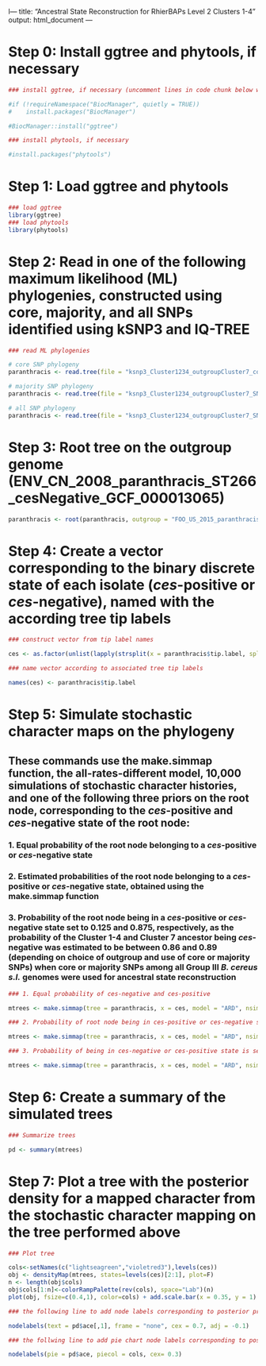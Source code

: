 l---
title: "Ancestral State Reconstruction for RhierBAPs Level 2 Clusters 1-4"
output: html_document
---

# Step 0: Install ggtree and phytools, if necessary

```r
### install ggtree, if necessary (uncomment lines in code chunk below which state with a single # character)

#if (!requireNamespace("BiocManager", quietly = TRUE))
#    install.packages("BiocManager")

#BiocManager::install("ggtree")

### install phytools, if necessary

#install.packages("phytools")
```

# Step 1: Load ggtree and phytools

```r
### load ggtree
library(ggtree)
### load phytools
library(phytools)
```

# Step 2: Read in one of the following maximum likelihood (ML) phylogenies, constructed using core, majority, and all SNPs identified using kSNP3 and IQ-TREE

```r
### read ML phylogenies

# core SNP phylogeny
paranthracis <- read.tree(file = "ksnp3_Cluster1234_outgroupCluster7_core_SNPs_matrix.fasta.treefile")

# majority SNP phylogeny
paranthracis <- read.tree(file = "ksnp3_Cluster1234_outgroupCluster7_SNPs_in_majority0.5_matrix.fasta.treefile")

# all SNP phylogeny
paranthracis <- read.tree(file = "ksnp3_Cluster1234_outgroupCluster7_SNPs_all_matrix.fasta.treefile")
```

# Step 3: Root tree on the outgroup genome (ENV_CN_2008_paranthracis_ST266_cesNegative_GCF_000013065)

```r
paranthracis <- root(paranthracis, outgroup = "FOO_US_2015_paranthracis_ST2082_cesNegative_GCF_001913325", )
```


# Step 4: Create a vector corresponding to the binary discrete state of each isolate (*ces*-positive or *ces*-negative), named with the according tree tip labels

```r
### construct vector from tip label names

ces <- as.factor(unlist(lapply(strsplit(x = paranthracis$tip.label, split = "_"), "[[", 6)))

### name vector according to associated tree tip labels

names(ces) <- paranthracis$tip.label
```

# Step 5: Simulate stochastic character maps on the phylogeny

## These commands use the make.simmap function, the all-rates-different model, 10,000 simulations of stochastic character histories, and one of the following three priors on the root node, corresponding to the *ces*-positive and *ces*-negative state of the root node:

### 1. Equal probability of the root node belonging to a *ces*-positive or *ces*-negative state

### 2. Estimated probabilities of the root node belonging to a *ces*-positive or *ces*-negative state, obtained using the make.simmap function

### 3. Probability of the root node being in a *ces*-positive or *ces*-negative state set to 0.125 and 0.875, respectively, as the probability of the Cluster 1-4 and Cluster 7 ancestor being *ces*-negative was estimated to be between 0.86 and 0.89 (depending on choice of outgroup and use of core or majority SNPs) when core or majority SNPs among all Group III *B. cereus s.l.* genomes were used for ancestral state reconstruction 


```r
### 1. Equal probability of ces-negative and ces-positive

mtrees <- make.simmap(tree = paranthracis, x = ces, model = "ARD", nsim = 10000, Q="empirical")

### 2. Probability of root node being in ces-positive or ces-negative state is estimated using make.simmap

mtrees <- make.simmap(tree = paranthracis, x = ces, model = "ARD", nsim = 10000, Q="empirical", pi = "estimated")

### 3. Probability of being in ces-negative or ces-positive state is set to 0.865 and 0.135, respectively

mtrees <- make.simmap(tree = paranthracis, x = ces, model = "ARD", nsim = 10000, Q="empirical", pi = c(0.875, 0.125))
```

# Step 6: Create a summary of the simulated trees

```r
### Summarize trees

pd <- summary(mtrees)
```

# Step 7: Plot a tree with the posterior density for a mapped character from the stochastic character mapping on the tree performed above

```r
### Plot tree

cols<-setNames(c("lightseagreen","violetred3"),levels(ces))
obj <- densityMap(mtrees, states=levels(ces)[2:1], plot=F)
n <- length(obj$cols)
obj$cols[1:n]<-colorRampPalette(rev(cols), space="Lab")(n)
plot(obj, fsize=c(0.4,1), color=cols) + add.scale.bar(x = 0.35, y = 1)

### the following line to add node labels corresponding to posterior probability of being in a ces-negative state

nodelabels(text = pd$ace[,1], frame = "none", cex = 0.7, adj = -0.1)

### the follwing line to add pie chart node labels corresponding to posterior probability of being in a particular state

nodelabels(pie = pd$ace, piecol = cols, cex= 0.3)
```

